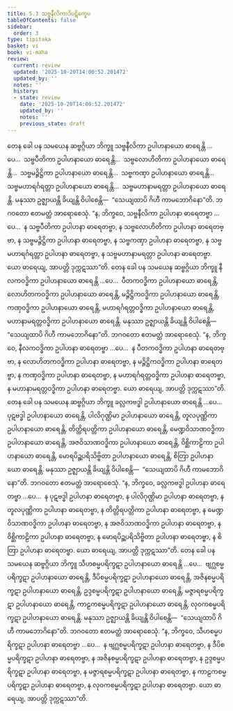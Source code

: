 ```yaml
---
title: 5.3 သဗ္ဗနီလိကာဒိပဋိက္ခေပ
tableOfContents: false
sidebar:
  order: 3
type: tipitaka
basket: vi
book: vi-maha
review:
  current: review
  updated: '2025-10-20T14:00:52.201472'
  updated_by: ''
  notes: ''
  history:
  - state: review
    date: '2025-10-20T14:00:52.201472'
    updated_by: ''
    notes: ''
    previous_state: draft
---
```



<DynamicBreadcrumb />


<ReviewStatus review={frontmatter.review} showDetails={true} />

<HypothesisAnnotation frontmatter={frontmatter} />

<Division number="246" book="vi-maha" e="ch" v="3" p="272">

<Paragraph number="1148" book="vi-maha">
တေန ခေါ ပန သမယေန ဆဗ္ဗဂ္ဂိယာ ဘိက္ခူ သဗ္ဗနီလိကာ ဥပါဟနာယော ဓာရေန္တိ …ပေ…  သဗ္ဗပီတိကာ ဥပါဟနာယော ဓာရေန္တိ…  သဗ္ဗလောဟိတိကာ ဥပါဟနာယော ဓာရေန္တိ…  သဗ္ဗမဉ္ဇိဋ္ဌိကာ ဥပါဟနာယော ဓာရေန္တိ…  သဗ္ဗကဏှာ ဥပါဟနာယော ဓာရေန္တိ…  သဗ္ဗမဟာရင်္ဂရတ္တာ ဥပါဟနာယော ဓာရေန္တိ…  သဗ္ဗမဟာနာမရတ္တာ ဥပါဟနာယော ဓာရေန္တိ. မနုဿာ ဥဇ္ဈာယန္တိ ခိယျန္တိ ဝိပါစေန္တိ—  “သေယျထာပိ ဂိဟီ ကာမဘောဂိနော”တိ. ဘဂဝတော ဧတမတ္ထံ အာရောစေသုံ. “န, ဘိက္ခဝေ, သဗ္ဗနီလိကာ ဥပါဟနာ ဓာရေတဗ္ဗာ …ပေ…  န သဗ္ဗပီတိကာ ဥပါဟနာ ဓာရေတဗ္ဗာ, န သဗ္ဗလောဟိတိကာ ဥပါဟနာ ဓာရေတဗ္ဗာ, န သဗ္ဗမဉ္ဇိဋ္ဌိကာ ဥပါဟနာ ဓာရေတဗ္ဗာ, န သဗ္ဗကဏှာ ဥပါဟနာ ဓာရေတဗ္ဗာ, န သဗ္ဗမဟာရင်္ဂရတ္တာ ဥပါဟနာ ဓာရေတဗ္ဗာ, န သဗ္ဗမဟာနာမရတ္တာ ဥပါဟနာ ဓာရေတဗ္ဗာ. ယော ဓာရေယျ, အာပတ္တိ ဒုက္ကဋဿာ”တိ.
</Paragraph>

<Paragraph number="1149" book="vi-maha">
တေန ခေါ ပန သမယေန ဆဗ္ဗဂ္ဂိယာ ဘိက္ခူ နီလကဝဒ္ဓိကာ ဥပါဟနာယော ဓာရေန္တိ …ပေ…  ပီတကဝဒ္ဓိကာ ဥပါဟနာယော ဓာရေန္တိ, လောဟိတကဝဒ္ဓိကာ ဥပါဟနာယော ဓာရေန္တိ, မဉ္ဇိဋ္ဌိကဝဒ္ဓိကာ ဥပါဟနာယော ဓာရေန္တိ, ကဏှဝဒ္ဓိကာ ဥပါဟနာယော ဓာရေန္တိ, မဟာရင်္ဂရတ္တဝဒ္ဓိကာ ဥပါဟနာယော ဓာရေန္တိ, မဟာနာမရတ္တဝဒ္ဓိကာ ဥပါဟနာယော ဓာရေန္တိ. မနုဿာ ဥဇ္ဈာယန္တိ ခိယျန္တိ ဝိပါစေန္တိ—  “သေယျထာပိ ဂိဟီ ကာမဘောဂိနော”တိ. ဘဂဝတော ဧတမတ္ထံ အာရောစေသုံ. “န, ဘိက္ခဝေ, နီလကဝဒ္ဓိကာ ဥပါဟနာ ဓာရေတဗ္ဗာ …ပေ…  န ပီတကဝဒ္ဓိကာ ဥပါဟနာ ဓာရေတဗ္ဗာ, န လောဟိတကဝဒ္ဓိကာ ဥပါဟနာ ဓာရေတဗ္ဗာ, န မဉ္ဇိဋ္ဌိကဝဒ္ဓိကာ ဥပါဟနာ ဓာရေတဗ္ဗာ, န ကဏှဝဒ္ဓိကာ ဥပါဟနာ ဓာရေတဗ္ဗာ, န မဟာရင်္ဂရတ္တဝဒ္ဓိကာ ဥပါဟနာ ဓာရေတဗ္ဗာ, န မဟာနာမရတ္တဝဒ္ဓိကာ ဥပါဟနာ ဓာရေတဗ္ဗာ. ယော ဓာရေယျ, အာပတ္တိ ဒုက္ကဋဿာ”တိ.
</Paragraph>

<Paragraph number="1150" book="vi-maha">
တေန ခေါ ပန သမယေန ဆဗ္ဗဂ္ဂိယာ ဘိက္ခူ ခလ္လကဗဒ္ဓါ ဥပါဟနာယော ဓာရေန္တိ …ပေ…  ပုဋဗဒ္ဓါ ဥပါဟနာယော ဓာရေန္တိ, ပါလိဂုဏ္ဌိမာ ဥပါဟနာယော ဓာရေန္တိ, တူလပုဏ္ဏိကာ ဥပါဟနာယော ဓာရေန္တိ, တိတ္တိရပတ္တိကာ ဥပါဟနာယော ဓာရေန္တိ, မေဏ္ဍဝိသာဏဝဒ္ဓိကာ ဥပါဟနာယော ဓာရေန္တိ, အဇဝိသာဏဝဒ္ဓိကာ ဥပါဟနာယော ဓာရေန္တိ, ဝိစ္ဆိကာဠိကာ ဥပါဟနာယော ဓာရေန္တိ, မောရပိဉ္ဆပရိသိဗ္ဗိတာ ဥပါဟနာယော ဓာရေန္တိ, စိတြာ ဥပါဟနာယော ဓာရေန္တိ. မနုဿာ ဥဇ္ဈာယန္တိ ခိယျန္တိ ဝိပါစေန္တိ—  “သေယျထာပိ ဂိဟီ ကာမဘောဂိနော”တိ. ဘဂဝတော ဧတမတ္ထံ အာရောစေသုံ. “န, ဘိက္ခဝေ, ခလ္လကဗဒ္ဓါ ဥပါဟနာ ဓာရေတဗ္ဗာ …ပေ…  န ပုဋဗဒ္ဓါ ဥပါဟနာ ဓာရေတဗ္ဗာ, န ပါလိဂုဏ္ဌိမာ ဥပါဟနာ ဓာရေတဗ္ဗာ, န တူလပုဏ္ဏိကာ ဥပါဟနာ ဓာရေတဗ္ဗာ, န တိတ္တိရပတ္တိကာ ဥပါဟနာ ဓာရေတဗ္ဗာ, န မေဏ္ဍဝိသာဏဝဒ္ဓိကာ ဥပါဟနာ ဓာရေတဗ္ဗာ, န အဇဝိသာဏဝဒ္ဓိကာ ဥပါဟနာ ဓာရေတဗ္ဗာ, န ဝိစ္ဆိကာဠိကာ ဥပါဟနာ ဓာရေတဗ္ဗာ, န မောရပိဉ္ဆပရိသိဗ္ဗိတာ ဥပါဟနာ ဓာရေတဗ္ဗာ, န စိတြာ ဥပါဟနာ ဓာရေတဗ္ဗာ. ယော ဓာရေယျ, အာပတ္တိ ဒုက္ကဋဿာ”တိ.
</Paragraph>

<Paragraph number="1151" book="vi-maha">
တေန ခေါ ပန သမယေန ဆဗ္ဗဂ္ဂိယာ ဘိက္ခူ သီဟစမ္မပရိက္ခဋာ ဥပါဟနာယော ဓာရေန္တိ …ပေ…  ဗျဂ္ဃစမ္မပရိက္ခဋာ ဥပါဟနာယော ဓာရေန္တိ, ဒီပိစမ္မပရိက္ခဋာ ဥပါဟနာယော ဓာရေန္တိ, အဇိနစမ္မပရိက္ခဋာ ဥပါဟနာယော ဓာရေန္တိ, ဥဒ္ဒစမ္မပရိက္ခဋာ ဥပါဟနာယော ဓာရေန္တိ, မဇ္ဇာရစမ္မပရိက္ခဋာ ဥပါဟနာယော ဓာရေန္တိ, ကာဠကစမ္မပရိက္ခဋာ ဥပါဟနာယော ဓာရေန္တိ, လုဝကစမ္မပရိက္ခဋာ ဥပါဟနာယော ဓာရေန္တိ. မနုဿာ ဥဇ္ဈာယန္တိ ခိယျန္တိ ဝိပါစေန္တိ—  “သေယျထာပိ ဂိဟီ ကာမဘောဂိနော”တိ. ဘဂဝတော ဧတမတ္ထံ အာရောစေသုံ. “န, ဘိက္ခဝေ, သီဟစမ္မပရိက္ခဋာ ဥပါဟနာ ဓာရေတဗ္ဗာ …ပေ…  န ဗျဂ္ဃစမ္မပရိက္ခဋာ ဥပါဟနာ ဓာရေတဗ္ဗာ, န ဒီပိစမ္မပရိက္ခဋာ ဥပါဟနာ ဓာရေတဗ္ဗာ, န အဇိနစမ္မပရိက္ခဋာ ဥပါဟနာ ဓာရေတဗ္ဗာ, န ဥဒ္ဒစမ္မပရိက္ခဋာ ဥပါဟနာ ဓာရေတဗ္ဗာ, န မဇ္ဇာရစမ္မပရိက္ခဋာ ဥပါဟနာ ဓာရေတဗ္ဗာ, န ကာဠကစမ္မပရိက္ခဋာ ဥပါဟနာ ဓာရေတဗ္ဗာ, န လုဝကစမ္မပရိက္ခဋာ ဥပါဟနာ ဓာရေတဗ္ဗာ. ယော ဓာရေယျ, အာပတ္တိ ဒုက္ကဋဿာ”တိ.
</Paragraph>
</Division>